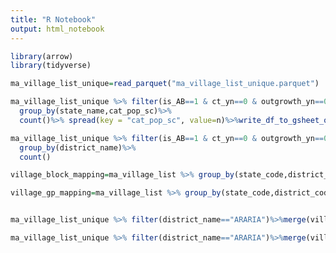 ```yaml
---
title: "R Notebook"
output: html_notebook
---
```



```r
library(arrow)
library(tidyverse)
```


```r
ma_village_list_unique=read_parquet("ma_village_list_unique.parquet")
```


```r
ma_village_list_unique %>% filter(is_AB==1 & ct_yn==0 & outgrowth_yn==0)%>%
  group_by(state_name,cat_pop_sc)%>%
  count()%>% spread(key = "cat_pop_sc", value=n)%>%write_df_to_gsheet_oauth(sheet_url = "1YljQRjF-CEUw4yvod-oFnl2cpqfH_MKMRwz-uQpHLMs",sheet_name = "SC Population-State wise number")

ma_village_list_unique %>% filter(is_AB==1 & ct_yn==0 & outgrowth_yn==0)%>%
  group_by(district_name)%>%
  count()
```


```r
village_block_mapping=ma_village_list %>% group_by(state_code,district_code,block_code,block_name,village_code)%>% count()%>% filter(!is.na(village_code))

village_gp_mapping=ma_village_list %>% group_by(state_code,district_code,block_code,block_name,gp_code,gp_name,village_code)%>% count()%>% filter(!is.na(village_code))
```


```r

```



```r
ma_village_list_unique %>% filter(district_name=="ARARIA")%>%merge(village_block_mapping%>%select(3,4,5), by = "village_code",all.x = TRUE)%>% group_by(block_name)%>% summarise(total_population=sum(TOT_P),total_sc_pop=sum(P_SC),max_sc=max(P_SC),min_sc=(min(P_SC)))

ma_village_list_unique %>% filter(district_name=="ARARIA")%>%merge(village_gp_mapping%>%select(3:7), by = "village_code",all.x = TRUE)%>% group_by(block_code,gp_code)%>% summarise(total_population=sum(TOT_P),total_sc_pop=sum(P_SC),max_sc=max(P_SC),min_sc=(min(P_SC)))%>% filter(block_code==1631)
```


